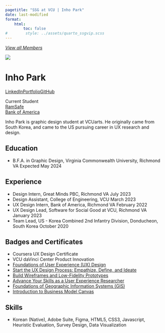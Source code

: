 ---
pagetitle: "SSG at VCU | Inho Park"
date: last-modified
format:
    html:
        toc: false
#        style: ../assets/quarto_ssgvip.scss
---
<a id="goback-btn" href="./index.html">
<i class="bi bi-arrow-left-circle">
View all Members
</i>
</a>

<div class='profile-wrap'>

<div class='profile-bio'>

<div class='profile-pic-frame'>
<div class='profile-pic'>
<img src='../assets/parki2.png' class='img-fluid'>
</div>
</div>

<div class='profile-name-links'>
<h1>Inho Park</h1>
<div class='profile-links'><p>
<a href='www.linkedin.com/in/inhoprk'><i class='bi bi-linkedin'></i>LinkedIn</a><a href='https://www.inhodesign.com/'><i class='bi bi-link-45deg'></i>Portfolio</a><a href='https://github.com/inoxprk'><i class='bi bi-github'></i>GitHub</a>
</p>
</div>
</div>
  
<div class='member-status'>
<div class='status-wrap'>
<div class='status'>Current Student</div>
<a href='/projects/index.html#category=RamSafe'><div class='project'>RamSafe</div></a>
<a href=''><div class='project'>Bank of America</div></a>

</div>
</div>


<p>
Inho Park is graphic design student at VCUarts. He originally came from South Korea, and came to the US pursuing career in UX research and design.
</p>



</div>


## Education

* <span class='item'>B.F.A. in Graphic Design, Virginia Commonwealth University, Richmond VA
 <span class='date'>Expected May 2024</span></span>

## Experience

* <span class='item'>Design Intern, Great Minds PBC, Richmond VA
 <span class='date'>July 2023</span></span>
* <span class='item'>Design Assistant, College of Engineering, VCU
 <span class='date'>March 2023</span></span>
* <span class='item'>UX Design Intern, Bank of America, Richmond VA
 <span class='date'>February 2022</span></span>
* <span class='item'>UX Design Lead, Software for Social Good at VCU, Richmond VA
 <span class='date'>January 2023</span></span>
* <span class='item'>Team Lead, US - Korea Combined 2nd Infantry Division, Donducheon, South Korea
 <span class='date'>October 2020</span></span>

## Badges and Certificates

* <span class='item'>Coursera UX Design Certificate</span>
* <span class='item'>VCU daVinci Center Product Innovation</span>
* <span class='item'>[Foundations of User Experience (UX) Design](https://www.coursera.org/account/accomplishments/certificate/ZQ497T6FVKG5)</span>
* <span class='item'>[Start the UX Design Process: Empathize, Define, and Ideate](https://www.coursera.org/account/accomplishments/certificate/JSBY2GY7L4D6)</span>
* <span class='item'>[Build Wireframes and Low-Fidelity Prototypes](https://www.coursera.org/account/accomplishments/certificate/PBH232UJVEQW)</span>
* <span class='item'>[Advance Your Skills as a User Experience Researcher](https://www.linkedin.com/learning/certificates/a154ad22b84cad39de714b90d6c961ba69bc5efe4ebe1729a5b63f271d75aeab?u=76209018)</span>
* <span class='item'>[Foundations of Geographic Information Systems (GIS)](https://www.linkedin.com/learning/certificates/b869fdff785477fa9b0ef54b8e4d3e0d59e6d7a4c7cdd207a14c3b775607b4ef?u=76209018)</span>
* <span class='item'>[Introduction to Business Model Canvas](https://www.credly.com/badges/5f648601-5ee4-4e65-a883-76b6f24133c1?source=linked_in_profile)</span>

## Skills

* <span class='item'>Korean (Native), Adobe Suite, Figma, HTML5, CSS3, Javascript, Heuristic Evaluation, Survey Design, Data Visualization</span>


</div>
             

